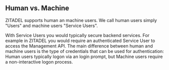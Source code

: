 ## Human vs. Machine

ZITADEL supports human an machine users. We call human users simply "Users" and machine users "Service Users".

With Service Users you would typically secure backend services. For example in ZITADEL you would require an authenticated Service User to access the Management API. The main difference between human and machine users is the type of credentials that can be used for authentication: Human users typically logon via an login prompt, but Machine users require a non-interactive logon process.
